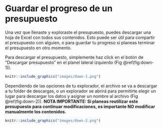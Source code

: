 # Guardar el progreso de un presupuesto {#guardar}

Una vez que llenaste y exploraste el presupuesto, puedes descargar una hoja de Excel con todos sus contenidos. Esto puede ser útil para compartir el presupuesto con alguien, o para guardar tu progreso si planeas terminar el presupuesto en otro momento.

Para descargar el presupuesto, simplemente haz click en el botón de "Descargar presupuesto" en el planel lateral izquierdo (Fig \@ref(fig:down-1)).

```r
knitr::include_graphics("images/down-1.png")
```

Dependiendo de las opciones de tu explorador, el archivo se va a descargar a tu folder de descargas, o un explorador se abrirá para permitirte elegir un lugar para descargar los datos y asignar un nombre al archivo (Fig \@ref(fig:down-2)). **NOTA IMPORTANTE: Si planeas reutilizar este presupuesto para continuar modificaciones, es importante NO modificar manualmente los contenidos.**

```r
knitr::include_graphics("images/down-2.png")
```


